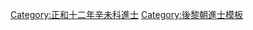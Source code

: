 {{Navbox
|name = 正和十二年辛未科庭試進士榜
|title = [[後黎朝進士列表|正和十二年（1691年）辛未科庭試進士榜]]
|titlestyle = background-color:#FFD700;
|image =
|style = width:100%;text-align:center; 
|groupstyle = text-align:center; background-color:#FFD700;
|liststyle = text-align:center;
|state = {{{state<includeonly>|collapsed</includeonly>}}}

|group1 = 第二甲<br>勅賜進士出身<br>共3名
|list1 = '''[[吳為實]]''' - [[阮邁|阮　邁]] - [[阮有道]]

|group2 = 第三甲<br>勅賜同進士出身<br>共8名
|list2 = [[陶國顯]] - [[黎珂琮]] - [[陳名棟]] - [[同秉猶]] - [[阮茂盛]] - [[武公達]] - [[枚瑞|枚　瑞]] - [[阮光皓]]

|belowstyle = text-align: center; background-color:#FFD700;
|below='''前一科：[[Template:正和九年戊辰科庭試進士榜|正和九年戊辰科]]　'''·'''　後一科：[[Template:正和十五年甲戌科庭試進士榜|正和十五年甲戌科]]'''
}}
[[Category:正和十二年辛未科進士]]
<noinclude>[[Category:正和十二年辛未科進士| ]]
[[Category:後黎朝進士模板]]</noinclude>